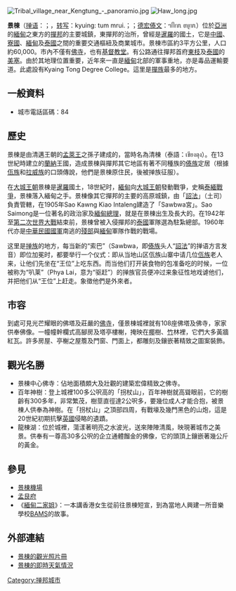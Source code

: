 {{unreferenced|time=2015-03-20T04:32:28+00:00}}
{{location map |Myanmar |lat_deg=21 |lat_min=17 |lat_sec=30 |lon_deg=99 |lon_min=36 |lon_sec=30 |caption=景棟的位置圖}}
[[Image:Tribal_village_near_Kengtung_-_panoramio.jpg|thumb]]
[[File:Haw_long.jpg|thumb]]

'''景棟'''（[[掸语|掸语]]：{{lang|shn|ꩡဵင်းတုင်}}；{{lang-my|ကျိုင်းတုံမြို့}}，[[缅甸语委转写系统|转写]]：kyuing: tum mrui.；{{lang-th|เชียงตุง}}；[[德宏傣文|德宏傣文]]：ᥐᥥᥒᥰ ᥖᥨᥒᥰ）位於[[亞洲|亞洲]]的[[緬甸|緬甸]]之東方的[[撣邦|撣邦]]的主要城鎮，東撣邦的治所，曾經是[[暹羅|暹羅]]的國土，它是[[中國|中國]]、[[寮國|寮國]]、[[緬甸|緬甸]]及[[泰國|泰國]]之間的重要交通樞紐及商業城市。景棟市區約3平方公里，人口約60,000。市內不僅有[[佛寺|佛寺]]，也有[[基督教堂|基督教堂]]。有公路通往撣邦首府[[東枝|東枝]]及[[泰國|泰國]]的[[美塞|美塞]]。由於其地理位置重要，近年來一直是[[緬甸|緬甸]]北部的軍事重地，亦是毒品運輸要道。此處設有Kyaing Tong Degree College。這里是[[撣族|撣族]]最多的地方。

==一般資料==
* 城市電話區碼：84

==歷史==
景棟是由清邁王朝的[[孟萊王|孟萊王]]之孫子建成的，當時名為清棟（泰語：เชียงตุง）。在13世紀時建立的[[蘭納|蘭納]]王國，造成景棟與撣邦其它地區有著不同種族的[[傣族|傣族]]定居（根據[[佤族|佤族]]和[[拉威族|拉威族]]的口頭傳說，他們是景棟原住民，後被掸族征服）。

在[[大城王朝|大城王朝]]景棟是[[暹羅|暹羅]]國土，18世紀时，[[緬甸|緬甸]]向[[大城王朝|大城王朝]]發動戰爭，史稱[[泰緬戰爭|泰緬戰爭]]，景棟落入緬甸之手。景棟像其它撣邦的主要的高原城鎮，由「[[詔法|詔法]]」（土司）負責管轄，在1905年Sao Kawng Kiao Intaleng建造了「Sawbwa宮」。Sao Saimong是一位著名的政治家及[[緬甸總理|緬甸總理]]，就是在景棟出生及長大的。在1942年至[[第二次世界大戰|第二次世界大戰]]結束前，景棟曾被入侵撣邦的[[泰國|泰國]]軍隊選為駐紮總部。1960年代亦是[[中華民國國軍|中華民國國軍]]南逃的[[雲南人民反共志願軍|殘部]]與[[緬甸|緬甸]]軍隊作戰的戰場。

这里是[[掸族|掸族]]的地方，每当新的“索巴”（Sawbwa，即[[傣族|傣族]]头人“[[詔法|詔法]]”的掸语方言发音）即位加冕时，都要举行一个仪式：即从当地山区佤族山寨中请几位[[佤族|佤族]]老人来，让他们先坐在“王位”上吃东西。而当他们打开装食物的包准备吃的时候，一位被称为“叭莱”（Phya Lai，意为“驱赶”）的掸族官员便冲过来象征性地戏谑他们，并把他们从“王位”上赶走。象徵他們是外來者。

==市容==
到處可見光芒耀眼的佛塔及莊嚴的[[佛寺|佛寺]]，僅景棟城裡就有108座佛塔及佛寺，家家供奉佛像。一幢幢幹欄式高腳房及塔亭樓榭，掩映在[[椰|椰]]樹、[[竹|竹]]林裡，它們大多黃牆紅瓦。許多房屋、亭榭之屋簷及門窗、門面上，都雕刻及鑲嵌著精致之圖案裝飾。

==觀光名勝==

* 景棟中心佛寺：佔地面積頗大及壯觀的建築宏偉精致之佛寺。
* 百年神樹：登上城裡100多公呎高的「拐杖山」，百年神樹就高聳眼前，它的樹齡有300多年，非常繁茂，樹莖直徑達2公呎多，要幾位成人才能合抱，被景棟人供奉為神樹。在「拐杖山」之頂部四周，有戰壕及幾門黑色的山炮，這是20世紀初期抗擊[[英國|英國]]侵略的遺蹟。
* 龍棟湖：位於城裡，蕩漾著明亮之水波光，送來陣陣清風，映現著城市之美景。供奉有一尊高30多公呎的企立通體餾金的佛像，它的頭頂上鑲嵌著幾公斤的黃金。

==參見==
* [[景棟機場|景棟機場]]
* [[孟艮府|孟艮府]]
* 《[[緬甸二家姐|緬甸二家姐]]》：一本講香港女生從前往景棟短宣，到為當地人興建一所音樂學校[[BAMS|BAMS]]的故事。

==外部連結==
* [https://web.archive.org/web/20091219201936/http://www.travelpod.com/travel-blog-entries/koppers/asian_odyssey/1134823560/tpod.html 景棟的觀光照片冊]
* [http://flights.airlinecodes.co.uk/airport/Kengtung-KET-w/ 景棟的即時天氣情況]

[[Category:掸邦城市|Category:掸邦城市]]
